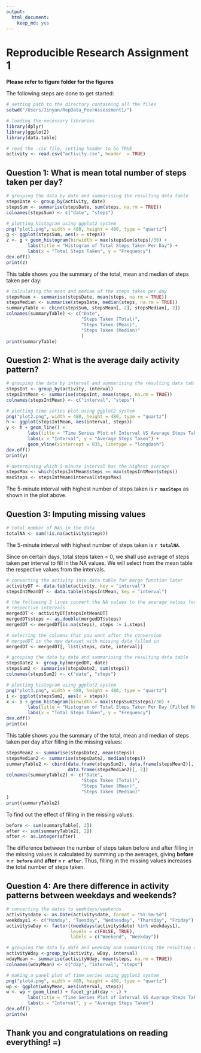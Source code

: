 ```yaml
---
output:
  html_document:
    keep_md: yes
---
```

# Reproducible Research Assignment 1
**Please refer to figure folder for the figures**

The following steps are done to get started:
```r
# setting path to the directory containing all the files
setwd("/Users/Jinyan/RepData_PeerAssessment1/")
```

```r
# loading the necessary libraries
library(dplyr)
library(ggplot2)
library(data.table)
```

```r
# read the .csv file, setting header to be TRUE
activity <- read.csv("activity.csv", header  = TRUE)
```

## Question 1: What is mean total number of steps taken per day?

```r
# grouping the data by date and summarising the resulting data table
stepsDate <- group_by(activity, date)
stepsSum <- summarise(stepsDate, sum(steps, na.rm = TRUE))
colnames(stepsSum) <- c("date", "steps")
```

```r
# plotting histogram using ggplot2 system
png("plot1.png", width = 480, height = 480, type = "quartz")
g <- ggplot(stepsSum, aes(x = steps))
z <- g + geom_histogram(binwidth = max(stepsSum$steps)/30) + 
        labs(title = "Histogram of Total Steps Taken Per Day") +
        labs(x = "Total Steps Taken", y = "Frequency")
dev.off()
print(z)
```

This table shows you the summary of the total, mean and median of steps taken
per day:
```r
# calculating the mean and median of the steps taken per day
stepsMean <- summarise(stepsDate, mean(steps, na.rm = TRUE))
stepsMedian <- summarise(stepsDate, median(steps, na.rm = TRUE))
summaryTable <- cbind(stepsSum, stepsMean[, 2], stepsMedian[, 2])
colnames(summaryTable) <- c("Date", 
                            "Steps Taken (Total)", 
                            "Steps Taken (Mean)", 
                            "Steps Taken (Median)"
                            )
print(summaryTable)
```

## Question 2: What is the average daily activity pattern?

```r
# grouping the data by interval and summarising the resulting data table
stepsInt <- group_by(activity, interval)
stepsIntMean <- summarise(stepsInt, mean(steps, na.rm = TRUE))
colnames(stepsIntMean) <- c("interval", "steps")
```

```r
# plotting time series plot using ggplot2 system
png("plot2.png", width = 480, height = 480, type = "quartz")
h <- ggplot(stepsIntMean, aes(interval, steps))
y <- h + geom_line() +
        labs(title = "Time Series Plot of Interval VS Average Steps Taken") +
        labs(x = "Interval", y = "Average Steps Taken") + 
        geom_vline(xintercept = 835, linetype = "longdash")
dev.off()
print(y)
```

```r
# determining which 5-minute interval has the highest average
stepsMax <- which(stepsIntMean$steps == max(stepsIntMean$steps))
maxSteps <- stepsIntMean$interval[stepsMax]
```
The 5-minute interval with highest number of steps taken is **`r maxSteps`** as
shown in the plot above.

## Question 3: Imputing missing values

```r
# total number of NAs in the data
totalNA <- sum(!is.na(activity$steps))
```
The 5-minute interval with highest number of steps taken is **`r totalNA`**.

Since on certain days, total steps taken = 0, we shall use average of steps 
taken per interval to fill in the NA values.
We will select from the mean table the respective values from the intervals.

```r
# converting the activity into data table for merge function later
activityDT <- data.table(activity, key = "interval")
stepsIntMeanDT <- data.table(stepsIntMean, key = "interval")
```

```r
# the following 3 lines convert the NA values to the average values for each
# respective intervals
mergedDT <- activityDT[stepsIntMeanDT]
mergedDT$steps <- as.double(mergedDT$steps)
mergedDT <- mergedDT[is.na(steps), steps := i.steps]
```

```r
# selecting the columns that you want after the conversion
# mergedDT is the new dataset with missing data filled in
mergedDT <- mergedDT[, list(steps, date, interval)]
```

```r
# grouping the data by date and summarising the resulting data table
stepsDate2 <- group_by(mergedDT, date)
stepsSum2 <- summarise(stepsDate2, sum(steps))
colnames(stepsSum2) <- c("date", "steps")
```

```r
# plotting histogram using ggplot2 system
png("plot3.png", width = 480, height = 480, type = "quartz")
i <- ggplot(stepsSum2, aes(x = steps))
x <- i + geom_histogram(binwidth = max(stepsSum2$steps)/30) +
        labs(title = "Histogram of Total Steps Taken Per Day (Filled NAs)") +
        labs(x = "Total Steps Taken", y = "Frequency")
dev.off()
print(x)
```

This table shows you the summary of the total, mean and median of steps taken
per day after filling in the missing values:
```r
stepsMean2 <- summarise(stepsDate2, mean(steps))
stepsMedian2 <- summarise(stepsDate2, median(steps))
summaryTable2 <- cbind(data.frame(stepsSum2), data.frame(stepsMean2)[, 2], 
                       data.frame(stepsMedian2)[, 2])
colnames(summaryTable2) <- c("Date", 
                            "Steps Taken (Total)", 
                            "Steps Taken (Mean)", 
                            "Steps Taken (Median)"
)
print(summaryTable2)
```
To find out the effect of filling in the missing values:
```r
before <- sum(summaryTable[, 2])
after <- sum(summaryTable2[, 2])
after <- as.integer(after)
```
The difference between the number of steps taken before and after filling in the
missing values is calculated by summing up the averages, giving 
**before = `r before`** and **after = `r after`**. Thus, filling in the missing 
values increases the total number of steps taken.

## Question 4: Are there difference in activity patterns between weekdays and weekends?

```r
# converting the dates to weekdays/weekends
activity$date <- as.Date(activity$date, format = "%Y-%m-%d")
weekdays1 <- c("Monday", "Tuesday", "Wednesday", "Thursday", "Friday")
activity$wDay <- factor((weekdays(activity$date) %in% weekdays1),
                        levels = c(FALSE, TRUE), 
                        labels = c("Weekend", "Weekday"))

# grouping the data by date and weekday and summarising the resulting data table
activityWday <-group_by(activity, wDay, interval)
wdayMean <- summarise(activityWday, mean(steps, na.rm = TRUE))
colnames(wdayMean) <- c("day", "interval", "steps")
```

```r
# making a panel plot of time series using ggplot2 system
png("plot4.png", width = 480, height = 480, type = "quartz")
wp <- ggplot(wdayMean, aes(interval, steps))
w <- wp + geom_line() + facet_grid(day ~ .) + 
        labs(title = "Time Series Plot of Interval VS Average Steps Taken") +
        labs(x = "Interval", y = "Average Steps Taken")
dev.off()
print(w)
```

## Thank you and congratulations on reading everything! =)
